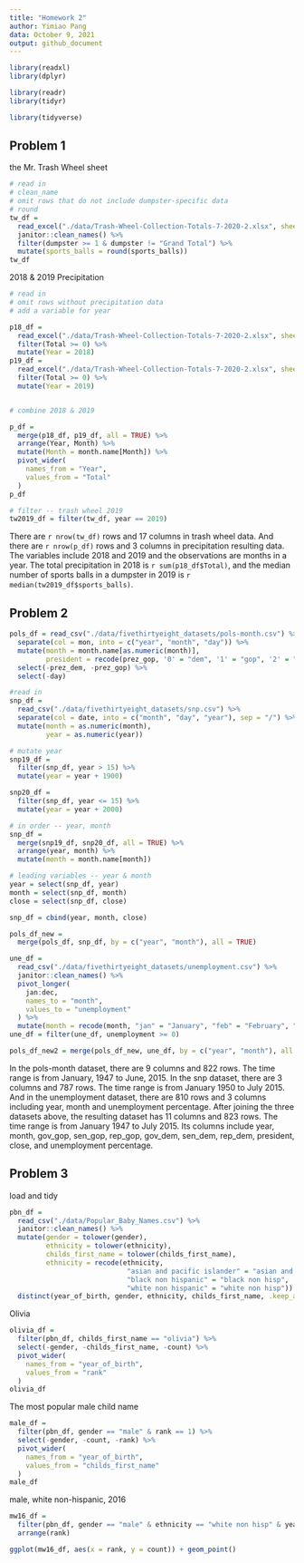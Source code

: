 ```yaml
---
title: "Homework 2"
author: Yimiao Pang
data: October 9, 2021
output: github_document
---
```


```r
library(readxl)
library(dplyr)

library(readr)
library(tidyr)

library(tidyverse)
```



## Problem 1

the Mr. Trash Wheel sheet

```r
# read in
# clean_name
# omit rows that do not include dumpster-specific data
# round
tw_df = 
  read_excel("./data/Trash-Wheel-Collection-Totals-7-2020-2.xlsx", sheet = "Mr. Trash Wheel") %>%
  janitor::clean_names() %>%
  filter(dumpster >= 1 & dumpster != "Grand Total") %>%
  mutate(sports_balls = round(sports_balls))
tw_df
```

2018 & 2019 Precipitation

```r
# read in
# omit rows without precipitation data
# add a variable for year

p18_df = 
  read_excel("./data/Trash-Wheel-Collection-Totals-7-2020-2.xlsx", sheet = "2018 Precipitation", range = "A2:B14") %>%
  filter(Total >= 0) %>%
  mutate(Year = 2018)
p19_df = 
  read_excel("./data/Trash-Wheel-Collection-Totals-7-2020-2.xlsx", sheet = "2019 Precipitation", range = "A2:B14") %>%
  filter(Total >= 0) %>%
  mutate(Year = 2019)


# combine 2018 & 2019

p_df = 
  merge(p18_df, p19_df, all = TRUE) %>%
  arrange(Year, Month) %>%
  mutate(Month = month.name[Month]) %>%
  pivot_wider(
    names_from = "Year",
    values_from = "Total"
  )
p_df
```

```r
# filter -- trash wheel 2019
tw2019_df = filter(tw_df, year == 2019)
```

There are `r nrow(tw_df)` rows and 17 columns in trash wheel data. And there are `r nrow(p_df)` rows and 3 columns in precipitation resulting data. The variables include 2018 and 2019 and the observations are months in a year. The total precipitation in 2018 is `r sum(p18_df$Total)`, and the median number of sports balls in a dumpster in 2019 is `r median(tw2019_df$sports_balls)`.


## Problem 2

```r
pols_df = read_csv("./data/fivethirtyeight_datasets/pols-month.csv") %>%
  separate(col = mon, into = c("year", "month", "day")) %>%
  mutate(month = month.name[as.numeric(month)],
         president = recode(prez_gop, '0' = "dem", '1' = "gop", '2' = "gop")) %>%
  select(-prez_dem, -prez_gop) %>%
  select(-day)
```

```r
#read in
snp_df = 
  read_csv("./data/fivethirtyeight_datasets/snp.csv") %>%
  separate(col = date, into = c("month", "day", "year"), sep = "/") %>%
  mutate(month = as.numeric(month),
         year = as.numeric(year))

# mutate year
snp19_df = 
  filter(snp_df, year > 15) %>%
  mutate(year = year + 1900)

snp20_df = 
  filter(snp_df, year <= 15) %>%
  mutate(year = year + 2000)

# in order -- year, month
snp_df = 
  merge(snp19_df, snp20_df, all = TRUE) %>%
  arrange(year, month) %>%
  mutate(month = month.name[month])

# leading variables -- year & month
year = select(snp_df, year)
month = select(snp_df, month)
close = select(snp_df, close)

snp_df = cbind(year, month, close)
```

```r
pols_df_new = 
  merge(pols_df, snp_df, by = c("year", "month"), all = TRUE)

une_df = 
  read_csv("./data/fivethirtyeight_datasets/unemployment.csv") %>%
  janitor::clean_names() %>%
  pivot_longer(
    jan:dec,
    names_to = "month",
    values_to = "unemployment"
  ) %>%
  mutate(month = recode(month, "jan" = "January", "feb" = "February", "mar" = "March", "apr" = "April", "may" = "May", "jun" = "June", "jul" = "July", "aug" = "August", "sep" = "September", "oct" = "October", "nov" = "November", "dec" = "December"))
une_df = filter(une_df, unemployment >= 0)

pols_df_new2 = merge(pols_df_new, une_df, by = c("year", "month"), all = TRUE)
```

In the pols-month dataset, there are 9 columns and 822 rows. The time range is from January, 1947 to June, 2015.     In the snp dataset, there are 3 columns and 787 rows. The time range is from January 1950 to July 2015.     And in the unemployment dataset, there are 810 rows and 3 columns including year, month and unemployment percentage.     After joining the three datasets above, the resulting dataset has 11 columns and 823 rows. The time range is from January 1947 to July 2015. Its columns include year, month, gov_gop, sen_gop, rep_gop, gov_dem, sen_dem, rep_dem, president, close, and unemployment percentage.

## Problem 3

load and tidy

```r
pbn_df = 
  read_csv("./data/Popular_Baby_Names.csv") %>%
  janitor::clean_names() %>%
  mutate(gender = tolower(gender), 
         ethnicity = tolower(ethnicity), 
         childs_first_name = tolower(childs_first_name),
         ethnicity = recode(ethnicity, 
                             "asian and pacific islander" = "asian and paci",
                             "black non hispanic" = "black non hisp",
                             "white non hispanic" = "white non hisp")) %>%
  distinct(year_of_birth, gender, ethnicity, childs_first_name, .keep_all = TRUE)
```

Olivia

```r
olivia_df = 
  filter(pbn_df, childs_first_name == "olivia") %>%
  select(-gender, -childs_first_name, -count) %>%
  pivot_wider(
    names_from = "year_of_birth",
    values_from = "rank"
  )
olivia_df
```

The most popular male child name

```r
male_df = 
  filter(pbn_df, gender == "male" & rank == 1) %>%
  select(-gender, -count, -rank) %>%
  pivot_wider(
    names_from = "year_of_birth",
    values_from = "childs_first_name"
  )
male_df
```

male, white non-hispanic, 2016

```r
mw16_df = 
  filter(pbn_df, gender == "male" & ethnicity == "white non hisp" & year_of_birth == 2016) %>%
  arrange(rank)

ggplot(mw16_df, aes(x = rank, y = count)) + geom_point()
```

